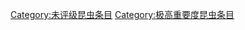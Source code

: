 {{emptycat}}
{{昆虫条目统计表}}

[[Category:未评级昆虫条目|Category:未评级昆虫条目]]
[[Category:极高重要度昆虫条目|Category:极高重要度昆虫条目]]